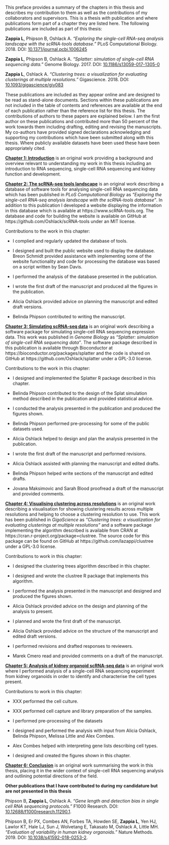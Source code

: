 This preface provides a summary of the chapters in this thesis and describes my
contribution to them as well as the contributions of my collaborators and
supervisors. This is a thesis _with_ publication and where publications form
part of a chapter they are listed here. The following publications are included
as part of this thesis:

**Zappia L**, Phipson B, Oshlack A. _"Exploring the single-cell RNA-seq
analysis landscape with the scRNA-tools database."_ PLoS Computational
Biology. 2018. DOI:
[10.1371/journal.pcbi.1006245](https://doi.org/10.1371/journal.pcbi.1006245)

**Zappia L**, Phipson B, Oshlack A. _"Splatter: simulation of single-cell RNA
sequencing data."_ Genome Biology. 2017. DOI:
[10.1186/s13059-017-1305-0](https://doi.org/10.1186/s13059-017-1305-0)

**Zappia L**, Oshlack A. _"Clustering trees: a visualization for evaluating
clusterings at multiple resolutions."_ Gigascience. 2018. DOI:
[10.1093/gigascience/giy083](https://doi.org/10.1093/gigascience/giy083)

These publications are included as they appear online and are designed to be
read as stand-alone documents. Sections within these publications are not
included in the table of contents and references are available at the end of
each publication rather than the reference list for this thesis. The
contributions of authors to these papers are explained below. I am the first
author on these publications and contributed more than 50 percent of the work
towards them including drafting, editing and revising the manuscripts. My
co-authors have provided signed declarations acknowledging and supporting my
contributions which have been submitted along with this thesis. Where publicly
available datasets have been used these have been appropriately cited.

**[Chapter 1: Introduction](#introduction)** is an original work providing a
background and overview relevant to understanding my work in this thesis
including an introduction to RNA sequencing, single-cell RNA sequencing and
kidney function and development.

**[Chapter 2: The scRNA-seq tools landscape](#tools)** is an original work
describing a database of software tools for analysing single-cell RNA
sequencing data which has been published in _PLoS Computational Biology_ as
_"Exploring the single-cell RNA-seq analysis landscape with the scRNA-tools
database"_. In addition to this publication I developed a website displaying
the information in this database which is available at
https://www.scRNA-tools.org. The database and code for building the website is
available on GitHub at https://github.com/Oshlack/scRNA-tools under an MIT
license.

Contributions to the work in this chapter:

* I complied and regularly updated the database of tools.

* I designed and built the public website used to display the database. Breon
  Schmidt provided assistance with implementing some of the website
  functionality and code for processing the database was based on a script
  written by Sean Davis.

* I performed the analysis of the database presented in the publication.

* I wrote the first draft of the manuscript and produced all the figures in the
  publication.

* Alicia Oshlack provided advice on planning the manuscript and edited draft
  versions.

* Belinda Phipson contributed to writing the manuscript.

**[Chapter 3: Simulating scRNA-seq data](#simulation)** is an original work
describing a software package for simulating single-cell RNA sequencing
expression data. This work was published in _Genome Biology_ as _"Splatter:
simulation of single-cell RNA sequencing data"_. The software package described
in this publication is available through Bioconductor at
https://bioconductor.org/packages/splatter and the code is shared on GitHub at
https://github.com/Oshlack/splatter under a GPL-3.0 license.

Contributions to the work in this chapter:

* I designed and implemented the Splatter R package described in this chapter.

* Belinda Phipson contributed to the design of the Splat simulation method
  described in the publication and provided statistical advice.

* I conducted the analysis presented in the publication and produced the figures
  shown.

* Belinda Phipson performed pre-processing for some of the public datasets used.

* Alicia Oshlack helped to design and plan the analysis presented in the
  publication.

* I wrote the first draft of the manuscript and performed revisions.

* Alicia Oshlack assisted with planning the manuscript and edited drafts.

* Belinda Phipson helped write sections of the manuscript and edited drafts.

* Jovana Maksimovic and Sarah Blood proofread a draft of the manuscript and
  provided comments.

**[Chapter 4: Visualising clustering across resolutions](#clust-trees)** is an
original work describing a visualisation for showing clustering results across
multiple resolutions and helping to choose a clustering resolution to use. This
work has been published in _GigaScience_ as _"Clustering trees: a visualization
for evaluating clusterings at multiple resolutions"_ and a software package
implementing the algorithm described is available from CRAN at
https://cran.r-project.org/package=clustree. The source code for this package
can be found on GitHub at https://github.com/lazappi/clustree under a GPL-3.0
license.

Contributions to work in this chapter:

* I designed the clustering trees algorithm described in this chapter.

* I designed and wrote the clustree R package that implements this algorithm.

* I performed the analysis presented in the manuscript and designed and produced
  the figures shown.

* Alicia Oshlack provided advice on the design and planning of the analysis to
  present.

* I planned and wrote the first draft of the manuscript.

* Alicia Oshlack provided advice on the structure of the manuscript and edited
  draft versions.

* I performed revisions and drafted responses to reviewers.

* Marek Cmero read and provided comments on a draft of the manuscript.

**[Chapter 5: Analysis of kidney organoid scRNA-seq data](#organoids)** is an
original work where I performed analysis of a single-cell RNA sequencing
experiment from kidney organoids in order to identify and characterise the cell
types present.

Contributions to work in this chapter:

* XXX performed the cell culture.

* XXX performed cell capture and library preparation of the samples.

* I performed pre-processing of the datasets

* I designed and performed the analysis with input from Alicia Oshlack, Belinda
  Phipson, Melissa Little and Alex Combes.

* Alex Combes helped with interpreting gene lists describing cell types.

* I designed and created the figures shown in this chapter.

**[Chapter 6: Conclusion](#conclusion)** is an original work summarising the
work in this thesis, placing it in the wider context of single-cell RNA
sequencing analysis and outlining potential directions of the field.

**Other publications that I have contributed to during my candidature but are
not presented in this thesis**

Phipson B, **Zappia L**, Oshlack A. _"Gene length and detection bias in single
cell RNA sequencing protocols."_ F1000 Research. DOI:
[10.12688/f1000research.11290.1](https://doi.org/10.12688/f1000research.11290.1).

Phipson B, Er PX, Combes AN, Forbes TA, Howden SE, **Zappia L**, Yen HJ, Lawlor
KT, Hale LJ, Sun J, Wolvetang E, Takasato M, Oshlack A, Little MH. _"Evaluation
of variability in human kidney organoids."_ Nature Methods. 2019. DOI:
[10.1038/s41592-018-0253-2](http://dx.doi.org/10.1038/s41592-018-0253-2).
